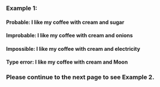 ### **Example 1**:

<div className="py-2 w-100" />

#### <span className="probable">**Probable**</span>: I like my coffee with cream and <span className="probable">**sugar**</span>

#### <span className="improbable">**Improbable**</span>: I like my coffee with cream and <span className="improbable">**onions**</span>

#### <span className="impossible">**Impossible**</span>: I like my coffee with cream and <span className="impossible">**electricity**</span>

#### <span className="typeError">**Type error**</span>: I like my coffee with cream and <span className="typeError">**Moon**</span>

<div className="py-2 w-100" />
<div className="py-2 w-100" />

### Please continue to the next page to see **Example 2**.